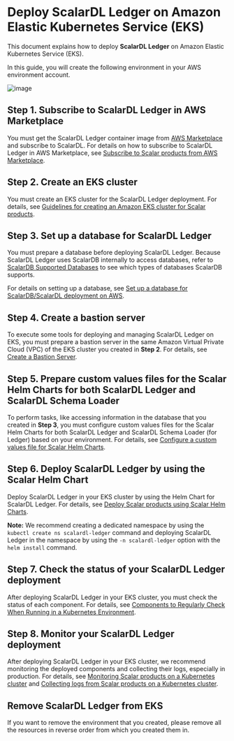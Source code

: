 # Deploy ScalarDL Ledger on Amazon Elastic Kubernetes Service (EKS)

This document explains how to deploy **ScalarDL Ledger** on Amazon Elastic Kubernetes Service (EKS).

In this guide, you will create the following environment in your AWS environment account.

![image](./images/png/EKS_ScalarDL_Ledger.drawio.png)

## Step 1. Subscribe to ScalarDL Ledger in AWS Marketplace

You must get the ScalarDL Ledger container image from [AWS Marketplace](https://aws.amazon.com/marketplace/pp/prodview-3jdwfmqonx7a2) and subscribe to ScalarDL. For details on how to subscribe to ScalarDL Ledger in AWS Marketplace, see [Subscribe to Scalar products from AWS Marketplace](./AwsMarketplaceGuide.mdx#subscribe-to-scalar-products-from-aws-marketplace).

## Step 2. Create an EKS cluster

You must create an EKS cluster for the ScalarDL Ledger deployment. For details, see [Guidelines for creating an Amazon EKS cluster for Scalar products](./CreateEKSClusterForScalarProducts.mdx).

## Step 3. Set up a database for ScalarDL Ledger

You must prepare a database before deploying ScalarDL Ledger. Because ScalarDL Ledger uses ScalarDB internally to access databases, refer to [ScalarDB Supported Databases](https://github.com/scalar-labs/scalardb/blob/master/docs/scalardb-supported-databases.md) to see which types of databases ScalarDB supports.

For details on setting up a database, see [Set up a database for ScalarDB/ScalarDL deployment on AWS](./SetupDatabaseForAWS.mdx).

## Step 4. Create a bastion server

To execute some tools for deploying and managing ScalarDL Ledger on EKS, you must prepare a bastion server in the same Amazon Virtual Private Cloud (VPC) of the EKS cluster you created in **Step 2**. For details, see [Create a Bastion Server](./CreateBastionServer.mdx).

## Step 5. Prepare custom values files for the Scalar Helm Charts for both ScalarDL Ledger and ScalarDL Schema Loader

To perform tasks, like accessing information in the database that you created in **Step 3**, you must configure custom values files for the Scalar Helm Charts for both ScalarDL Ledger and ScalarDL Schema Loader (for Ledger) based on your environment. For details, see [Configure a custom values file for Scalar Helm Charts](https://github.com/scalar-labs/helm-charts/blob/main/docs/configure-custom-values-file.md).

## Step 6. Deploy ScalarDL Ledger by using the Scalar Helm Chart

Deploy ScalarDL Ledger in your EKS cluster by using the Helm Chart for ScalarDL Ledger. For details, see [Deploy Scalar products using Scalar Helm Charts](https://github.com/scalar-labs/helm-charts/blob/main/docs/how-to-deploy-scalar-products.md).

**Note:** We recommend creating a dedicated namespace by using the `kubectl create ns scalardl-ledger` command and deploying ScalarDL Ledger in the namespace by using the `-n scalardl-ledger` option with the `helm install` command.

## Step 7. Check the status of your ScalarDL Ledger deployment

After deploying ScalarDL Ledger in your EKS cluster, you must check the status of each component. For details, see [Components to Regularly Check When Running in a Kubernetes Environment](./RegularCheck.mdx).

## Step 8. Monitor your ScalarDL Ledger deployment

After deploying ScalarDL Ledger in your EKS cluster, we recommend monitoring the deployed components and collecting their logs, especially in production. For details, see [Monitoring Scalar products on a Kubernetes cluster](./K8sMonitorGuide.mdx) and [Collecting logs from Scalar products on a Kubernetes cluster](./K8sLogCollectionGuide.mdx).

## Remove ScalarDL Ledger from EKS

If you want to remove the environment that you created, please remove all the resources in reverse order from which you created them in.
